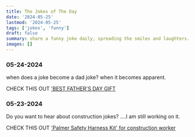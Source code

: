 ```yaml
---
title: The Jokes of The Day
date: '2024-05-25'
lastmod: '2024-05-25'
tags: ['jokes', 'funny']
draft: false
summary: share a funny joke daily, spreading the smiles and laughters.
images: []
---
```


### 05-24-2024

when does a joke become a dad joke? when it becomes apparent.

CHECK THIS OUT ['BEST FATHER'S DAY GIFT](https://amzn.to/3WVj32L)

### 05-23-2024

Do you want to hear about construction jokes? ....I am still working on it.

CHECK THIS OUT ['Palmer Safety Harness Kit' for construction worker](https://amzn.to/4bGR5f8)
